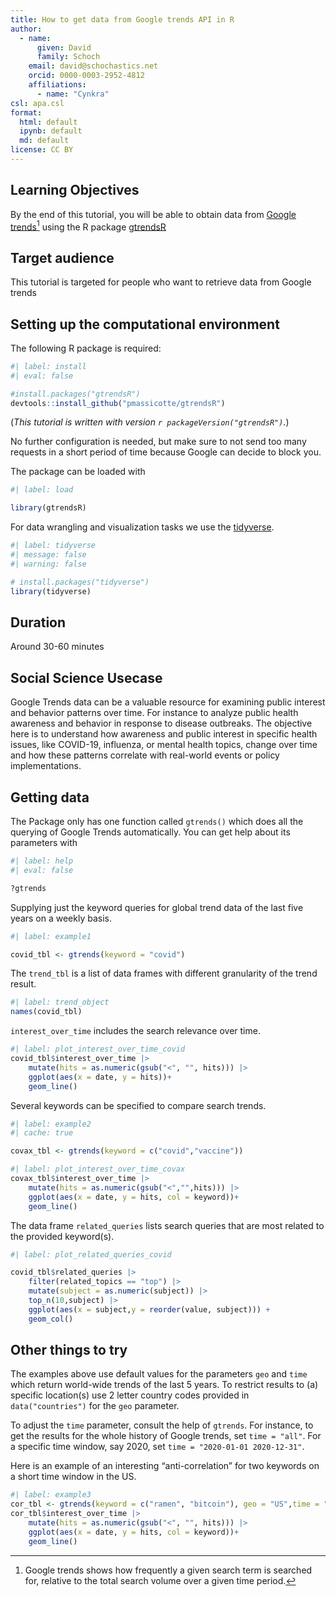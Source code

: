 ```yaml
---
title: How to get data from Google trends API in R
author:
  - name:
      given: David
      family: Schoch
    email: david@schochastics.net
    orcid: 0000-0003-2952-4812
    affiliations:
      - name: "Cynkra"
csl: apa.csl
format:
  html: default
  ipynb: default
  md: default
license: CC BY
---
```



## Learning Objectives

By the end of this tutorial, you will be able to obtain data from [Google trends](https://trends.google.com)[^1] using the R package 
[gtrendsR](https://github.com/PMassicotte/gtrendsR)

[^1]:  Google trends shows how frequently a given search term is searched for, relative to the total search volume over a given time period.

## Target audience

This tutorial is targeted for people who want to retrieve data from Google trends

## Setting up the computational environment

The following R package is required:
```r
#| label: install
#| eval: false

#install.packages("gtrendsR")
devtools::install_github("pmassicotte/gtrendsR")
```
(*This tutorial is written with version `r packageVersion("gtrendsR")`.*)  

No further configuration is needed, but make sure to not send too many requests in a short period of time
because Google can decide to block you.

The package can be loaded with
```r
#| label: load

library(gtrendsR)
```

For data wrangling and visualization tasks we use the [tidyverse](https://www.tidyverse.org/).

```r
#| label: tidyverse
#| message: false
#| warning: false

# install.packages("tidyverse")
library(tidyverse)
```
## Duration

Around 30-60 minutes

## Social Science Usecase

Google Trends data can be a valuable resource for examining public interest and behavior patterns over time. For instance to
analyze public health awareness and behavior in response to disease outbreaks. The objective here is to understand how awareness and public interest in specific health issues, like COVID-19, influenza, or mental health topics, change over time and how these patterns correlate with real-world events or policy implementations.

## Getting data

The Package only has one function called `gtrends()` which does all the querying of Google Trends automatically. You can get help about its parameters with
```r
#| label: help
#| eval: false

?gtrends
```

Supplying just the keyword queries for global trend data of the last five years on a weekly basis.
```r
#| label: example1

covid_tbl <- gtrends(keyword = "covid")
```

The `trend_tbl` is a list of data frames with different granularity of the trend result.
```r
#| label: trend_object
names(covid_tbl)
```

`interest_over_time` includes the search relevance over time.
```r
#| label: plot_interest_over_time_covid
covid_tbl$interest_over_time |> 
    mutate(hits = as.numeric(gsub("<", "", hits))) |> 
    ggplot(aes(x = date, y = hits))+
    geom_line()

```

Several keywords can be specified to compare search trends.

```r
#| label: example2
#| cache: true

covax_tbl <- gtrends(keyword = c("covid","vaccine"))
```

```r
#| label: plot_interest_over_time_covax
covax_tbl$interest_over_time |> 
    mutate(hits = as.numeric(gsub("<","",hits))) |> 
    ggplot(aes(x = date, y = hits, col = keyword))+
    geom_line()

```

The data frame `related_queries` lists search queries that are most related to the provided keyword(s).

```r
#| label: plot_related_queries_covid

covid_tbl$related_queries |> 
    filter(related_topics == "top") |> 
    mutate(subject = as.numeric(subject)) |> 
    top_n(10,subject) |> 
    ggplot(aes(x = subject,y = reorder(value, subject))) + 
    geom_col()

```

## Other things to try

The examples above use default values for the parameters `geo` and `time` which 
return world-wide trends of the last 5 years. To restrict results to (a) specific location(s) use
2 letter country codes provided in `data("countries")` for the `geo` parameter. 

To adjust the `time` parameter, consult the help of `gtrends`. For instance, to get the results for the whole
history of Google trends, set `time = "all"`. For a specific time window, say 2020, set `time = "2020-01-01 2020-12-31"`.

Here is an example of an interesting "anti-correlation" for two keywords on a short time window in the US.
```r
#| label: example3
cor_tbl <- gtrends(keyword = c("ramen", "bitcoin"), geo = "US",time = "now 7-d")
cor_tbl$interest_over_time |> 
    mutate(hits = as.numeric(gsub("<", "", hits))) |> 
    ggplot(aes(x = date, y = hits, col = keyword))+
    geom_line()
```

